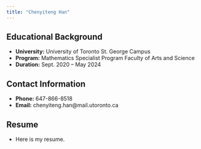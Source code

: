 ```yaml
---
title: "Chenyiteng Han"
---
```


## Educational Background

-   **University:** University of Toronto St. George Campus
-   **Program:** Mathematics Specialist Program Faculty of Arts and Science
-   **Duration:** Sept. 2020 – May 2024

## Contact Information

-   **Phone:** 647-866-8518
-   **Email:** chenyiteng.han\@mail.utoronto.ca

## Resume

-   Here is my resume.
